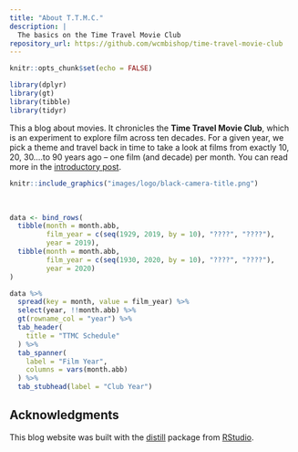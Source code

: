 ```yaml
---
title: "About T.T.M.C."
description: |
  The basics on the Time Travel Movie Club
repository_url: https://github.com/wcmbishop/time-travel-movie-club
---
```


```r
knitr::opts_chunk$set(echo = FALSE)

library(dplyr)
library(gt)
library(tibble)
library(tidyr)
```

This a blog about movies. It chronicles the **Time Travel Movie Club**, which is an experiment to explore film across ten decades. For a given year, we pick a theme and travel back in time to take a look at films from exactly 10, 20, 30....to 90 years ago -- one film (and decade) per month. You can read more in the [introductory post](posts/2019-01-29-introduction/).

<aside>
```r
knitr::include_graphics("images/logo/black-camera-title.png")
```
</aside>

<br>

```r
data <- bind_rows(
  tibble(month = month.abb,
         film_year = c(seq(1929, 2019, by = 10), "????", "????"),
         year = 2019),
  tibble(month = month.abb,
         film_year = c(seq(1930, 2020, by = 10), "????", "????"),
         year = 2020)
)

data %>% 
  spread(key = month, value = film_year) %>% 
  select(year, !!month.abb) %>% 
  gt(rowname_col = "year") %>%
  tab_header(
    title = "TTMC Schedule"
  ) %>% 
  tab_spanner(
    label = "Film Year",
    columns = vars(month.abb)
  ) %>% 
  tab_stubhead(label = "Club Year")
```

## Acknowledgments {.appendix}

This blog website was built with the [distill](https://rstudio.github.io/distill) package from [RStudio](https://www.rstudio.com).

